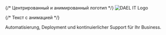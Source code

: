 <div className="bg-gradient-to-br from-blue-50 to-white py-20 px-4 text-center rounded-2xl shadow-lg">
  {/* Центрированный и анимированный логотип */}
  <img
    src="/DAEL_Logo_Optimized.png"
    alt="DAEL IT Logo"
    className="w-full max-w-[220px] h-auto object-contain"
  />

  {/* Текст с анимацией */}
  <p className="text-xl text-gray-700 opacity-0 animate-fade-in delay-200">
    Automatisierung, Deployment und kontinuierlicher Support für Ihr Business.
  </p>
</div>
